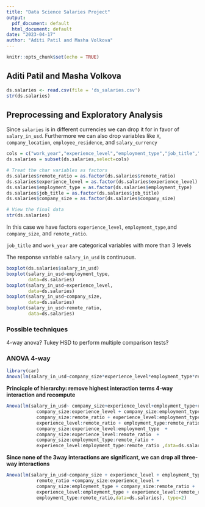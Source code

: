 ```yaml
---
title: "Data Science Salaries Project"
output:
  pdf_document: default
  html_document: default
date: "2023-04-17"
author: "Aditi Patil and Masha Volkova"
---
```


```r
knitr::opts_chunk$set(echo = TRUE)
```

## Aditi Patil and Masha Volkova 

```r
ds.salaries <- read.csv(file = 'ds_salaries.csv')
str(ds.salaries)
```

## Preprocessing and Exploratory Analysis
Since `salaries` is in different currencies we can drop it for in favor of `salary_in_usd`. Furthermore we can also drop variables like `X`, `company_location`, `employee_residence`, and `salary_currency`
```r
cols = c("work_year","experience_level","employment_type","job_title","salary_in_usd","remote_ratio","company_size")
ds.salaries = subset(ds.salaries,select=cols)

# Treat the char variables as factors
ds.salaries$remote_ratio = as.factor(ds.salaries$remote_ratio)
ds.salaries$experience_level = as.factor(ds.salaries$experience_level)
ds.salaries$employment_type = as.factor(ds.salaries$employment_type)
ds.salaries$job_title = as.factor(ds.salaries$job_title)
ds.salaries$company_size = as.factor(ds.salaries$company_size)

# View the final data
str(ds.salaries)
```

In this case we have factors `experience_level`, `employment_type`,and `company_size`, and `remote_ratio`.

`job_title` and `work_year` are categorical variables with more than 3 levels

The response variable `salary_in_usd` is continuous.

```r
boxplot(ds.salaries$salary_in_usd)
boxplot(salary_in_usd~employment_type,
        data=ds.salaries)
boxplot(salary_in_usd~experience_level,
        data=ds.salaries)
boxplot(salary_in_usd~company_size,
        data=ds.salaries)
boxplot(salary_in_usd~remote_ratio,
        data=ds.salaries)
```

### Possible techniques
4-way anova?
Tukey HSD to perform multiple comparison tests?

### ANOVA 4-way
```r
library(car)
Anova(lm(salary_in_usd~company_size*experience_level*employment_type*remote_ratio,data=ds.salaries), type=2)
```

**Princicple of hierarchy: remove highest interaction terms 4-way interaction and recompute**


```r
Anova(lm(salary_in_usd~ company_size+experience_level+employment_type+remote_ratio +
           company_size:experience_level + company_size:employment_type + 
           company_size:remote_ratio + experience_level:employment_type + 
           experience_level:remote_ratio + employment_type:remote_ratio +
           company_size:experience_level:employment_type  + 
           company_size:experience_level:remote_ratio  + 
           company_size:employment_type:remote_ratio + 
           experience_level:employment_type:remote_ratio ,data=ds.salaries), type=2)
```

**Since none of the 3way interactions are significant, we can drop all three-way interactions**


```r
Anova(lm(salary_in_usd~company_size + experience_level + employment_type+
           remote_ratio +company_size:experience_level + 
           company_size:employment_type + company_size:remote_ratio +
           experience_level:employment_type + experience_level:remote_ratio + 
           employment_type:remote_ratio,data=ds.salaries), type=2)
```


